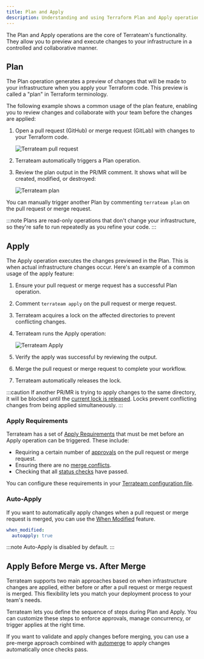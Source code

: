 ```yaml
---
title: Plan and Apply
description: Understanding and using Terraform Plan and Apply operations with Terrateam
---
```


The Plan and Apply operations are the core of Terrateam's functionality. They allow you to preview and execute changes to your infrastructure in a controlled and collaborative manner.

## Plan

The Plan operation generates a preview of changes that will be made to your infrastructure when you apply your Terraform code. This preview is called a "plan" in Terraform terminology.

The following example shows a common usage of the plan feature, enabling you to review changes and collaborate with your team before the changes are applied:
<Steps>
1. Open a pull request (GitHub) or merge request (GitLab) with changes to your Terraform code.

   ![Terrateam pull request](../../../../assets/nibbler-pull-request.png)

2. Terrateam automatically triggers a Plan operation.

3. Review the plan output in the PR/MR comment. It shows what will be created, modified, or destroyed:

    ![Terrateam plan](../../../../assets/nibbler-terrateam-plan.png)

</Steps>

You can manually trigger another Plan by commenting `terrateam plan` on the pull request or merge request.

:::note
Plans are read-only operations that don't change your infrastructure, so they're safe to run repeatedly as you refine your code.
:::

## Apply

The Apply operation executes the changes previewed in the Plan. This is when actual infrastructure changes occur.
Here's an example of a common usage of the apply feature:
<Steps>
1. Ensure your pull request or merge request has a successful Plan operation.

2. Comment `terrateam apply` on the pull request or merge request.

3. Terrateam acquires a lock on the affected directories to prevent conflicting changes.

4. Terrateam runs the Apply operation:

   ![Terrateam Apply](../../../../assets/nibbler-terrateam-apply.png)

5. Verify the apply was successful by reviewing the output.

6. Merge the pull request or merge request to complete your workflow.

7. Terrateam automatically releases the lock.
</Steps>

:::caution
If another PR/MR is trying to apply changes to the same directory, it will be blocked until the [current lock is released](/advanced-workflows/locks-and-concurrency/). Locks prevent conflicting changes from being applied simultaneously.
:::



### Apply Requirements

Terrateam has a set of [Apply Requirements](/reference/configuration/apply-requirements) that must be met before an Apply operation can be triggered. These include:

- Requiring a certain number of [approvals](/reference/configuration/apply-requirements#approved) on the pull request or merge request.
- Ensuring there are no [merge conflicts](/reference/configuration/apply-requirements#merge-conflicts).
- Checking that all [status checks](/reference/configuration/apply-requirements#status-checks) have passed.

You can configure these requirements in your [Terrateam configuration file](/getting-started/configuration).
### Auto-Apply
If you want to automatically apply changes when a pull request or merge request is merged, you can use the [When Modified](/reference/configuration/when-modified) feature.
```yaml
when_modified:
  autoapply: true
```
:::note 
   Auto-Apply is disabled by default.
:::
## Apply Before Merge vs. After Merge
Terrateam supports two main approaches based on when infrastructure changes are applied, either before or after a pull request or merge request is merged. This flexibility lets you match your deployment process to your team's needs.

Terrateam lets you define the sequence of steps during Plan and Apply. You can customize these steps to enforce approvals, manage concurrency, or trigger applies at the right time.

If you want to validate and apply changes before merging, you can use a pre-merge approach combined with [automerge](/reference/configuration/automerge) to apply changes automatically once checks pass.
